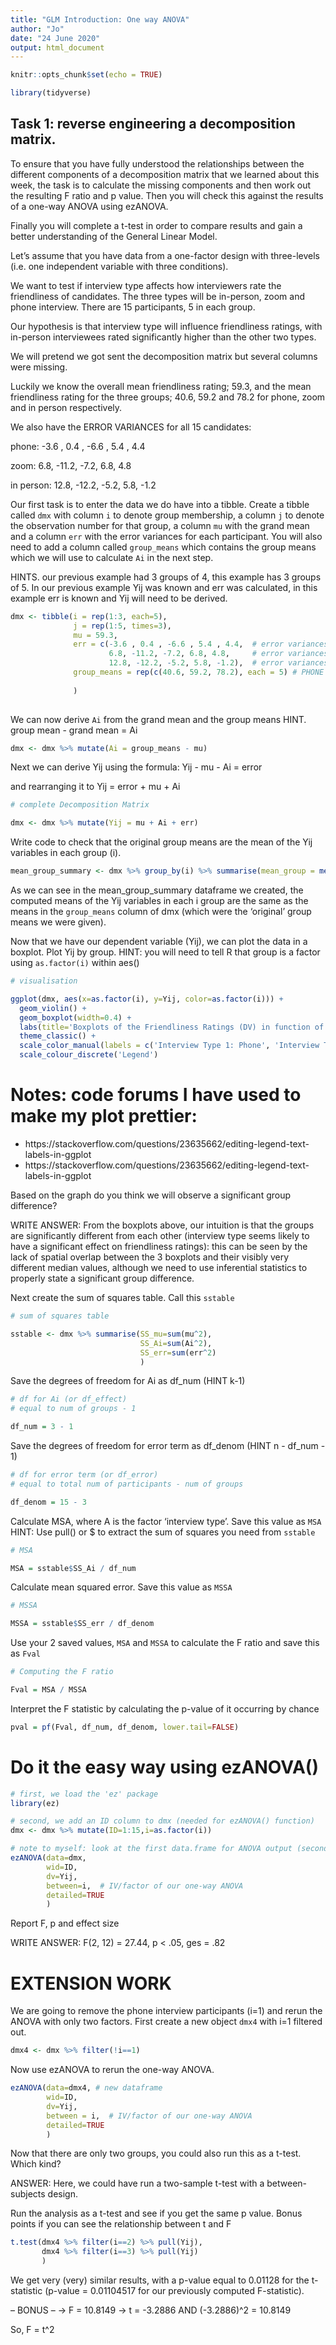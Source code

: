 ```yaml
---
title: "GLM Introduction: One way ANOVA"
author: "Jo"
date: "24 June 2020"
output: html_document
---
```


```r
knitr::opts_chunk$set(echo = TRUE)
```

```r

library(tidyverse)

```


## Task 1: reverse engineering a decomposition matrix.

To ensure that you have fully understood the relationships between the different components of a decomposition matrix that we learned about this week, the task is to calculate the missing components and then work out the resulting F ratio and p value. Then you will check this against the results of a one-way ANOVA using ezANOVA.

Finally you will complete a t-test in order to compare results and gain a better understanding of the General Linear Model.

Let’s assume that you have data from a one-factor design with three-levels (i.e. one independent variable with three conditions). 

We want to test if interview type affects how interviewers rate the friendliness of candidates. The three types will be in-person, zoom and phone interview. There are 15 participants, 5 in each group.

Our hypothesis is that interview type will influence friendliness ratings, with in-person interviewees rated significantly higher than the other two types.

We will pretend we got sent the decomposition matrix but several columns were missing.

Luckily we know the overall mean friendliness rating; 59.3, and the mean friendliness rating for the three groups; 40.6, 59.2 and 78.2 for phone, zoom and in person respectively.

We also have the ERROR VARIANCES for all 15 candidates:

phone: -3.6 , 0.4 , -6.6 , 5.4 , 4.4

zoom: 6.8, -11.2, -7.2, 6.8, 4.8

in person: 12.8, -12.2, -5.2, 5.8, -1.2

Our first task is to enter the data we do have into a tibble. Create a tibble called `dmx` with column `i` to denote group membership, a column `j` to denote the observation number for that group, a column `mu` with the grand mean and a column `err` with the error variances for each participant. You will also need to add a column called `group_means` which contains the group means which we will use to calculate `Ai` in the next step. 

HINTS. our previous example had 3 groups of 4, this example has 3 groups of 5. 
In our previous example Yij was known and err was calculated, in this example err is known and Yij will need to be derived.

```r

dmx <- tibble(i = rep(1:3, each=5), 
              j = rep(1:5, times=3), 
              mu = 59.3, 
              err = c(-3.6 , 0.4 , -6.6 , 5.4 , 4.4,  # error variances for participants in PHONE group 
                      6.8, -11.2, -7.2, 6.8, 4.8,     # error variances for participants in ZOOM group
                      12.8, -12.2, -5.2, 5.8, -1.2),  # error variances for participants in IN-PERSON group
              group_means = rep(c(40.6, 59.2, 78.2), each = 5) # PHONE mean, ZOOM mean, IN-PERSON mean
              
              )
                                                                              
```

We can now derive `Ai` from the grand mean and the group means
HINT. group mean - grand mean = Ai
```r

dmx <- dmx %>% mutate(Ai = group_means - mu)

```

Next we can derive Yij using the formula:
Yij - mu - Ai = error

and rearranging it to 
Yij = error + mu + Ai

```r
# complete Decomposition Matrix

dmx <- dmx %>% mutate(Yij = mu + Ai + err)

```

Write code to check that the original group means are the mean of the Yij variables in each group (i).

```r

mean_group_summary <- dmx %>% group_by(i) %>% summarise(mean_group = mean(Yij))

```
As we can see in the mean_group_summary dataframe we created, the computed means of the Yij variables in each i group are the same as the means in the `group_means` column of dmx (which were the 'original' group means we were given).



Now that we have our dependent variable (Yij), we can plot the data in a boxplot. Plot Yij by group. 
HINT: you will need to tell R that group is a factor using `as.factor(i)` within aes()

```r
# visualisation

ggplot(dmx, aes(x=as.factor(i), y=Yij, color=as.factor(i))) +
  geom_violin() +
  geom_boxplot(width=0.4) +
  labs(title='Boxplots of the Friendliness Ratings (DV) in function of interview type (IV/factor)', x='Interview Type', y='Friendliness Rating') +
  theme_classic() +
  scale_color_manual(labels = c('Interview Type 1: Phone', 'Interview Type 2: Zoom', 'Interview Type 3: In-Person'), values = c('red', 'blue', 'green')) +
  scale_colour_discrete('Legend') 

```
# Notes: code forums I have used to make my plot prettier:
- https://stackoverflow.com/questions/23635662/editing-legend-text-labels-in-ggplot
- https://stackoverflow.com/questions/23635662/editing-legend-text-labels-in-ggplot


Based on the graph do you think we will observe a significant group difference?

WRITE ANSWER: From the boxplots above, our intuition is that the groups are significantly different from each other (interview type seems likely to have a significant effect on friendliness ratings): this can be seen by the lack of spatial overlap between the 3 boxplots and their visibly very different median values, although we need to use inferential statistics to properly state a significant group difference.


Next create the sum of squares table. Call this `sstable`
```r
# sum of squares table

sstable <- dmx %>% summarise(SS_mu=sum(mu^2),
                             SS_Ai=sum(Ai^2),
                             SS_err=sum(err^2)
                             )
```

Save the degrees of freedom for Ai as df_num (HINT k-1)
```r
# df for Ai (or df_effect)
# equal to num of groups - 1

df_num = 3 - 1

```

Save the degrees of freedom for error term as df_denom (HINT n - df_num - 1)
```r
# df for error term (or df_error)
# equal to total num of participants - num of groups

df_denom = 15 - 3

```

Calculate MSA, where A is the factor 'interview type'. Save this value as `MSA`
HINT: Use pull() or $ to extract the sum of squares you need from `sstable`
```r
# MSA

MSA = sstable$SS_Ai / df_num   

```

Calculate mean squared error. Save this value as `MSSA`
```r
# MSSA

MSSA = sstable$SS_err / df_denom

```

Use your 2 saved values, `MSA` and `MSSA` to calculate the F ratio and save this as `Fval`

```r

# Computing the F ratio 

Fval = MSA / MSSA

```

Interpret the F statistic by calculating the p-value of it occurring by chance
```r

pval = pf(Fval, df_num, df_denom, lower.tail=FALSE)

```


# Do it the easy way using ezANOVA()
```r
# first, we load the 'ez' package
library(ez)

# second, we add an ID column to dmx (needed for ezANOVA() function)
dmx <- dmx %>% mutate(ID=1:15,i=as.factor(i)) 

```

```r
# note to myself: look at the first data.frame for ANOVA output (second one: Levene's Test output)
ezANOVA(data=dmx, 
        wid=ID,  
        dv=Yij, 
        between=i,  # IV/factor of our one-way ANOVA
        detailed=TRUE
        )

```

Report F, p and effect size

WRITE ANSWER: F(2, 12) = 27.44, p < .05, ges = .82


# EXTENSION WORK

We are going to remove the phone interview participants (i=1) and rerun the ANOVA with only two factors. First create a new object `dmx4` with i=1 filtered out. 

```r

dmx4 <- dmx %>% filter(!i==1)

```

Now use ezANOVA to rerun the one-way ANOVA. 

```r

ezANOVA(data=dmx4, # new dataframe
        wid=ID,  
        dv=Yij, 
        between = i,  # IV/factor of our one-way ANOVA
        detailed=TRUE
        )

```

Now that there are only two groups, you could also run this as a t-test. 
Which kind? 

ANSWER: Here, we could have run a two-sample t-test with a between-subjects design.


Run the analysis as a t-test and see if you get the same p value. Bonus points if you can see the relationship between t and F

```r
t.test(dmx4 %>% filter(i==2) %>% pull(Yij),
       dmx4 %>% filter(i==3) %>% pull(Yij)
       )
```
We get very (very) similar results, with a p-value equal to 0.01128 for the t-statistic (p-value = 0.01104517 for our previously computed F-statistic).


-- BONUS --
-> F = 10.8149
-> t = -3.2886
AND (-3.2886)^2 = 10.8149

So, F = t^2



